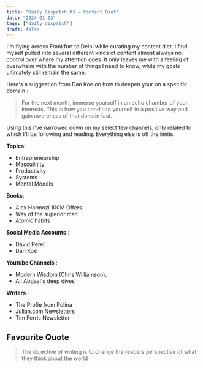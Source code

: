 ```yaml
---
title: "Daily Dispatch 03 – Content Diet"
date: "2024-01-03"
tags: ["daily dispatch"]
draft: false
---
```



I'm flying across Frankfurt to Delhi while curating my content diet. I find myself pulled into several different kinds of content almost always no control over where my attention goes. It only leaves me with a feeling of overwhelm with the number of things I need to know, while my goals ultimately still remain the same. 

Here's a suggestion from Dan Koe on how to deepen your on a specific domain : 

> For the next month, immerse yourself in an echo chamber of your interests. This is how you condition yourself in a positive way and gain awareness of that domain fast.

Using this I've narrowed down on my select few channels, only related to which I'll be following and reading. Everything else is off the limits. 

**Topics**: 
- Entrepreneurship
- Masculinity 
- Productivity 
- Systems 
- Mental Models

**Books**: 
- Alex Hormozi 100M Offers 
- Way of the superior man
- Atomic habits

**Social Media Accounts** : 
- David Perell 
- Dan Koe

**Youtube Channels** : 
- Modern Wisdom (Chris Williamson), 
- Ali Abdaal's deep dives

**Writers** - 
- The Profie from Polina
- Julian.com Newsletters
- Tim Ferris Newsletter


## Favourite Quote

> The objective of writing is to change the readers perspective of what they think about the world 
